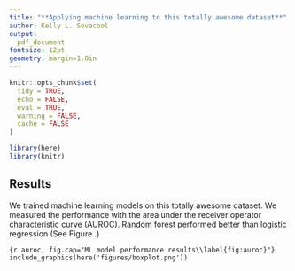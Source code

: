 ```yaml
---
title: "**Applying machine learning to this totally awesome dataset**"
author: Kelly L. Sovacool
output:
  pdf_document
fontsize: 12pt
geometry: margin=1.0in
---
```


```r
knitr::opts_chunk$set(
  tidy = TRUE,
  echo = FALSE,
  eval = TRUE,
  warning = FALSE,
  cache = FALSE
)
```

```r
library(here)
library(knitr)
```

## Results

We trained machine learning models on this totally awesome dataset.
We measured the performance with the area under the receiver operator characteristic curve (AUROC).
Random forest performed better than logistic regression (See Figure \ref{fig:auroc}.)

```{r auroc, fig.cap="ML model performance results\\label{fig:auroc}"}
include_graphics(here('figures/boxplot.png'))
```


